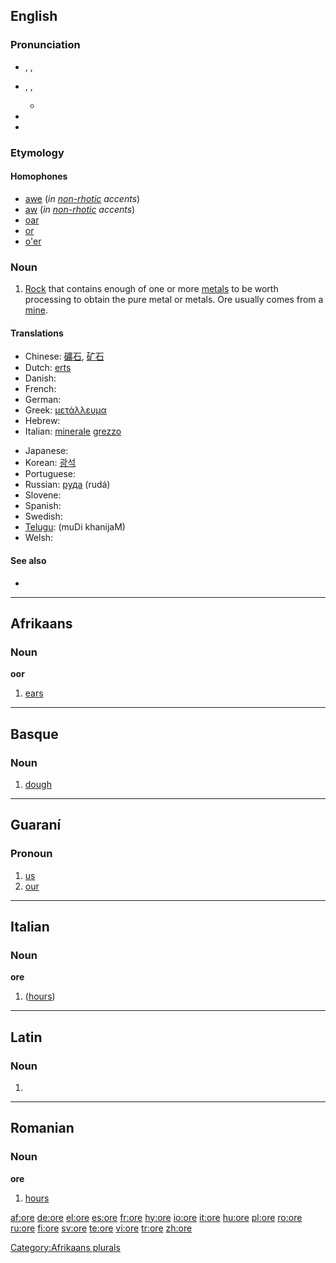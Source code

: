 {{see|orë}}
==English==

===Pronunciation===
*{{a|RP}} {{enPR|ô}}, {{IPA|/ɔː/}}, {{SAMPA|/O:/}}
*{{a|US}} {{enPR|ôr}}, {{IPA|/oʊr/, /ɔːr/}}, {{SAMPA|/O:r/}}
**{{rhymes|ɔː(r)}}
*{{audio|en-us-ore.ogg|Audio (US)}}
*{{audio|en-uk-ore.ogg|Audio (UK)}}

===Etymology===
{{OE.}} {{term|ar|ār|lang=ang}}

====Homophones====
*[[awe]] (''in [[non-rhotic]] accents'')
*[[aw]] (''in [[non-rhotic]] accents'')
*[[oar]]
*[[or]]
*[[o'er]]

===Noun===
{{wikipedia}}
{{en-noun|s|-}}

# [[rock|Rock]] that contains enough of one or more [[metal]]s to be worth processing to obtain the pure metal or metals. Ore usually comes from a [[mine]].

====Translations====
{{trans-top|rock that contains enough material to be process into oure material}}
* Chinese: [[礦石]], [[矿石]]
* Dutch: [[erts]] {{n}}
* Danish: {{t-|da|malm|c}}
* French: {{t+|fr|minerai|m}}
* German: {{t+|de|Erz|n}}
* Greek: [[μετάλλευμα]] {{n}}
* Hebrew: {{t-|he|עפרה|f|alt=עַפְרָה|sc=Hebr}}
* Italian: [[minerale]] [[grezzo]] {{m}}
{{trans-mid}}
* Japanese: {{t+|ja|鉱石|sc=Jpan}}
* Korean: [[광석]]
* Portuguese: {{t+|pt|minério|m}}
* Russian: [[руда]] {{f}} (rudá)
* Slovene: {{t+|sl|ruda|f}}
* Spanish: {{t+|es|mineral|m}}
* Swedish: {{t+|sv|malm|c}}
* [[Telugu]]: {{t|te|ముడి ఖనిజం|sc=Telu}} (muDi khanijaM)
* Welsh: {{t-|cy|mwyn|m|xs=Welsh}}
{{trans-bottom}}

====See also====
* {{pedialite}}

----

==Afrikaans==
{{af-noun|[[oor]]|ore}}

===Noun===
'''oor'''
# [[ears]]

[[Category:Afrikaans plurals]]

----

==Basque==

===Noun===
{{infl|eu|noun}}

# [[dough]]

----

==Guaraní==

===Pronoun===
{{infl|gn|pronoun}}

# [[us]]
# [[our]]

----

==Italian==

===Noun===
'''ore'''

# {{plural of|[[ora]]|lang=Italian}} ([[hours]])

----

==Latin==

===Noun===
{{infl|la|noun form|head=ōre|n}}

# {{inflection of|os#Latin|ōs|abl|s}}

----

==Romanian==

===Noun===
'''ore''' {{f|p}}

# {{plural of|oră|lang=Romanian}} [[hours]]

[[af:ore]]
[[de:ore]]
[[el:ore]]
[[es:ore]]
[[fr:ore]]
[[hy:ore]]
[[io:ore]]
[[it:ore]]
[[hu:ore]]
[[pl:ore]]
[[ro:ore]]
[[ru:ore]]
[[fi:ore]]
[[sv:ore]]
[[te:ore]]
[[vi:ore]]
[[tr:ore]]
[[zh:ore]]